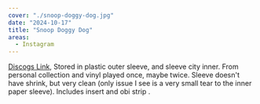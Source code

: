 ```yaml
---
cover: "./snoop-doggy-dog.jpg"
date: "2024-10-17"
title: "Snoop Doggy Dog"
areas:
  - Instagram
---
```


[Discogs Link](https://www.discogs.com/sell/item/3165572029), Stored in plastic outer sleeve, and sleeve city inner. From personal collection and vinyl played once, maybe twice. Sleeve doesn't have shrink, but very clean (only issue I see is a very small tear to the inner paper sleeve). Includes insert and obi strip .